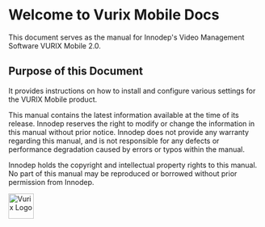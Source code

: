 # Welcome to Vurix Mobile Docs

This document serves as the manual for Innodep's Video Management Software VURIX Mobile 2.0.


## Purpose of this Document

It provides instructions on how to install and configure various settings for the VURIX Mobile product.

This manual contains the latest information available at the time of its release. Innodep reserves the right to modify or change the information in this manual without prior notice. Innodep does not provide any warranty regarding this manual, and is not responsible for any defects or performance degradation caused by errors or typos within the manual.

Innodep holds the copyright and intellectual property rights to this manual. No part of this manual may be reproduced or borrowed without prior permission from Innodep.


<Image src="https://github.com/Innodep/vurix-mobile-docs/blob/main/assets/vurix-logo.png?raw=true" alt="Vurix Logo" width="50" height="50" />
